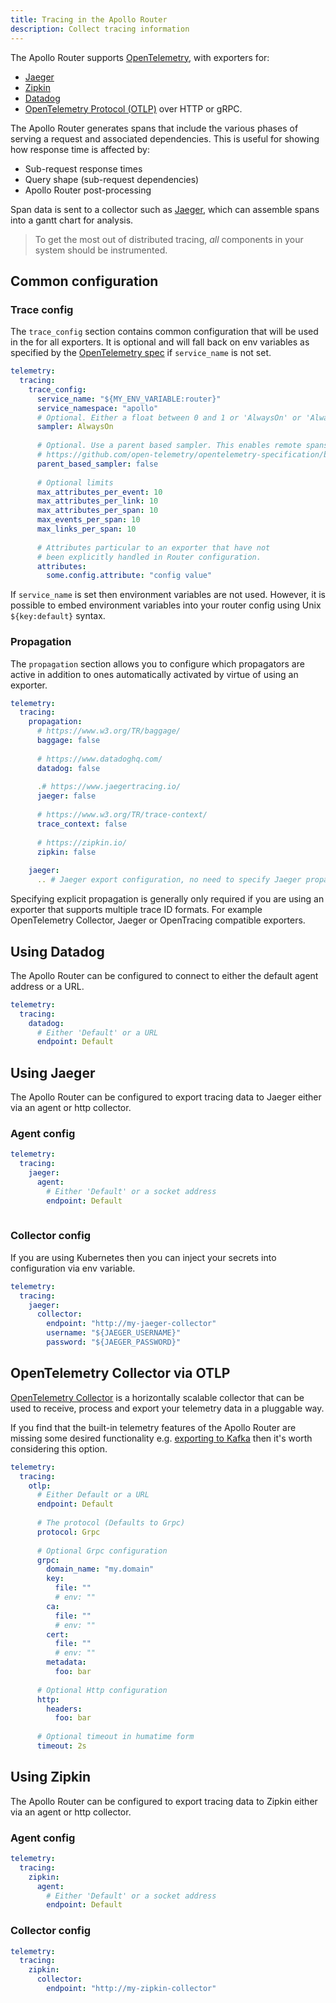```yaml
---
title: Tracing in the Apollo Router
description: Collect tracing information
---
```



The Apollo Router supports [OpenTelemetry](https://opentelemetry.io/), with exporters for:

* [Jaeger](https://www.jaegertracing.io/)
* [Zipkin](https://zipkin.io/)
* [Datadog](https://www.datadoghq.com/)
* [OpenTelemetry Protocol (OTLP)](https://github.com/open-telemetry/opentelemetry-specification/blob/main/specification/protocol/otlp.md) over HTTP or gRPC.

The Apollo Router generates spans that include the various phases of serving a request and associated dependencies. This is useful for showing how response time is affected by:

* Sub-request response times
* Query shape (sub-request dependencies)
* Apollo Router post-processing

Span data is sent to a collector such as [Jaeger](https://www.jaegertracing.io/), which can assemble spans into a gantt chart for analysis.

> To get the most out of distributed tracing, _all_ components in your system should be instrumented.

## Common configuration

### Trace config
The `trace_config` section contains common configuration that will be used in the for all exporters. It is optional and will fall back on env variables as specified by the [OpenTelemetry spec](https://github.com/open-telemetry/opentelemetry-specification/blob/main/specification/sdk-environment-variables.md) if `service_name` is not set.

```yaml title="router.yaml"
telemetry:
  tracing:
    trace_config:
      service_name: "${MY_ENV_VARIABLE:router}"
      service_namespace: "apollo"
      # Optional. Either a float between 0 and 1 or 'AlwaysOn' or 'AlwaysOff'
      sampler: AlwaysOn
      
      # Optional. Use a parent based sampler. This enables remote spans help make a decision on if a span is sampeld or not.  
      # https://github.com/open-telemetry/opentelemetry-specification/blob/main/specification/trace/sdk.md#parentbased
      parent_based_sampler: false
      
      # Optional limits 
      max_attributes_per_event: 10
      max_attributes_per_link: 10
      max_attributes_per_span: 10
      max_events_per_span: 10
      max_links_per_span: 10
      
      # Attributes particular to an exporter that have not
      # been explicitly handled in Router configuration.
      attributes: 
        some.config.attribute: "config value"
```

If `service_name` is set then environment variables are not used. However, it is possible to embed environment variables into your router config using Unix `${key:default}` syntax.

### Propagation

The `propagation` section allows you to configure which propagators are active in addition to ones automatically activated by virtue of using an exporter.

```yaml title="router.yaml"
telemetry:
  tracing:
    propagation:
      # https://www.w3.org/TR/baggage/
      baggage: false
      
      # https://www.datadoghq.com/
      datadog: false
      
      .# https://www.jaegertracing.io/
      jaeger: false 
      
      # https://www.w3.org/TR/trace-context/
      trace_context: false
      
      # https://zipkin.io/
      zipkin: false
      
    jaeger:
      .. # Jaeger export configuration, no need to specify Jaeger propagation.
```
Specifying explicit propagation is generally only required if you are using an exporter that supports multiple trace ID formats. For example OpenTelemetry Collector, Jaeger or OpenTracing compatible exporters.

## Using Datadog

The Apollo Router can be configured to connect to either the default agent address or a URL.

```yaml title="router.yaml"
telemetry:
  tracing:
    datadog:
      # Either 'Default' or a URL
      endpoint: Default
```

## Using Jaeger

The Apollo Router can be configured to export tracing data to Jaeger either via an agent or http collector.

### Agent config
```yaml title="router.yaml"
telemetry:
  tracing:
    jaeger:
      agent:
        # Either 'Default' or a socket address 
        endpoint: Default
      
```

### Collector config
If you are using Kubernetes then you can inject your secrets into configuration via env variable.

```yaml title="router.yaml"
telemetry:
  tracing:
    jaeger:
      collector: 
        endpoint: "http://my-jaeger-collector"
        username: "${JAEGER_USERNAME}"
        password: "${JAEGER_PASSWORD}"
```

## OpenTelemetry Collector via OTLP

[OpenTelemetry Collector](https://opentelemetry.io/docs/collector/) is a horizontally scalable collector that can be used to receive, process and export your telemetry data in a pluggable way.

If you find that the built-in telemetry features of the Apollo Router are missing some desired functionality e.g. [exporting to Kafka](https://opentelemetry.io/docs/collector/configuration/#exporters) then it's worth considering this option.

```yaml title="router.yaml"
telemetry:
  tracing:
    otlp:
      # Either Default or a URL
      endpoint: Default
      
      # The protocol (Defaults to Grpc)
      protocol: Grpc
      
      # Optional Grpc configuration
      grpc:
        domain_name: "my.domain"
        key:
          file: ""
          # env: ""
        ca:
          file: ""
          # env: ""
        cert:
          file: ""
          # env: ""
        metadata:
          foo: bar
      
      # Optional Http configuration
      http:
        headers:
          foo: bar   
      
      # Optional timeout in humatime form       
      timeout: 2s

```


## Using Zipkin

The Apollo Router can be configured to export tracing data to Zipkin either via an agent or http collector.

### Agent config
```yaml title="router.yaml"
telemetry:
  tracing:
    zipkin:
      agent:
        # Either 'Default' or a socket address 
        endpoint: Default
```

### Collector config
```yaml title="router.yaml"
telemetry:
  tracing:
    zipkin:
      collector: 
        endpoint: "http://my-zipkin-collector"
```
